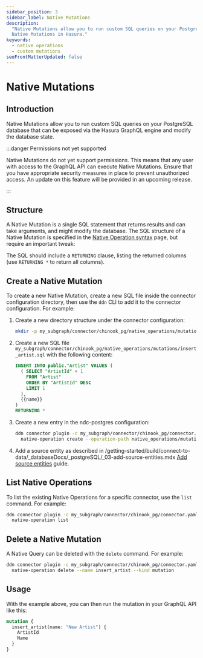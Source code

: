 ```yaml
---
sidebar_position: 3
sidebar_label: Native Mutations
description:
  "Native Mutations allow you to run custom SQL queries on your PostgreSQL database. This page explains how to configure
  Native Mutations in Hasura."
keywords:
  - native operations
  - custom mutations
seoFrontMatterUpdated: false
---
```


# Native Mutations

## Introduction

Native Mutations allow you to run custom SQL queries on your PostgreSQL database that can be exposed via the Hasura
GraphQL engine and modify the database state.

:::danger Permissions not yet supported

Native Mutations do not yet support permissions. This means that any user with access to the GraphQL API can execute
Native Mutations. Ensure that you have appropriate security measures in place to prevent unauthorized access. An update
on this feature will be provided in an upcoming release.

:::

## Structure

A Native Mutation is a single SQL statement that returns results and can take arguments, and might modify the database.
The SQL structure of a Native Mutation is specified in the [Native Operation syntax](/connectors/postgresql/native-operations/syntax.mdx) page,
but require an important tweak:

The SQL should include a `RETURNING` clause, listing the returned columns (use `RETURNING *` to return all columns).

## Create a Native Mutation

To create a new Native Mutation, create a new SQL file inside the connector configuration directory, then use the `ddn` CLI
to add it to the connector configuration. For example:

1. Create a new directory structure under the connector configuration:

   ```sh
   mkdir -p my_subgraph/connector/chinook_pg/native_operations/mutations/
   ```

2. Create a new SQL file `my_subgraph/connector/chinook_pg/native_operations/mutations/insert_artist.sql`
   with the following content:

   ```sql
   INSERT INTO public."Artist" VALUES (
     ( SELECT "ArtistId" + 1
       FROM "Artist"
       ORDER BY "ArtistId" DESC
       LIMIT 1
     ),
     {{name}}
   )
   RETURNING *
   ```

3. Create a new entry in the ndc-postgres configuration:

   ```sh
   ddn connector plugin -c my_subgraph/connector/chinook_pg/connector.yaml -- \
     native-operation create --operation-path native_operations/mutations/insert_artist.sql --kind mutation
   ```

4. Add a source entity as described in /getting-started/build/connect-to-data/_databaseDocs/_postgreSQL/_03-add-source-entities.mdx
[Add source entities](/getting-started/build/connect-to-data/_databaseDocs/_postgreSQL/_03-add-source-entities.mdx) guide.

## List Native Operations

To list the existing Native Operations for a specific connector, use the `list` command. For example:

```sh
ddn connector plugin -c my_subgraph/connector/chinook_pg/connector.yaml -- \
  native-operation list
```

## Delete a Native Mutation

A Native Query can be deleted with the `delete` command. For example:

```sh
ddn connector plugin -c my_subgraph/connector/chinook_pg/connector.yaml -- \
  native-operation delete --name insert_artist --kind mutation
```

## Usage

With the example above, you can then run the mutation in your GraphQL API like this:

```graphql
mutation {
  insert_artist(name: "New Artist") {
    ArtistId
    Name
  }
}
```
